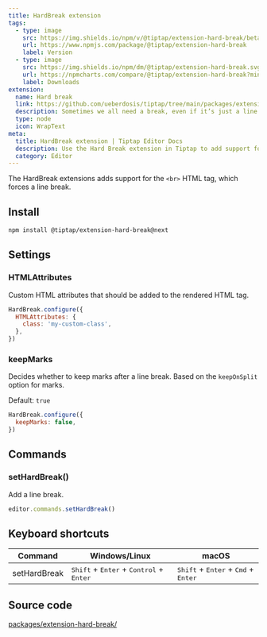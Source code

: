 ```yaml
---
title: HardBreak extension
tags:
  - type: image
    src: https://img.shields.io/npm/v/@tiptap/extension-hard-break/beta?label=version
    url: https://www.npmjs.com/package/@tiptap/extension-hard-break
    label: Version
  - type: image
    src: https://img.shields.io/npm/dm/@tiptap/extension-hard-break.svg
    url: https://npmcharts.com/compare/@tiptap/extension-hard-break?minimal=true
    label: Downloads
extension:
  name: Hard break
  link: https://github.com/ueberdosis/tiptap/tree/main/packages/extension-hard-break
  description: Sometimes we all need a break, even if it’s just a line break.
  type: node
  icon: WrapText
meta:
  title: HardBreak extension | Tiptap Editor Docs
  description: Use the Hard Break extension in Tiptap to add support for the <br> HTML tag for line breaks. Learn more in our docs!
  category: Editor
---
```



The HardBreak extensions adds support for the `<br>` HTML tag, which forces a line break.

<CodeDemo path="/Nodes/HardBreak" />

## Install

```bash
npm install @tiptap/extension-hard-break@next
```

## Settings

### HTMLAttributes

Custom HTML attributes that should be added to the rendered HTML tag.

```js
HardBreak.configure({
  HTMLAttributes: {
    class: 'my-custom-class',
  },
})
```

### keepMarks

Decides whether to keep marks after a line break. Based on the `keepOnSplit` option for marks.

Default: `true`

```js
HardBreak.configure({
  keepMarks: false,
})
```

## Commands

### setHardBreak()

Add a line break.

```js
editor.commands.setHardBreak()
```

## Keyboard shortcuts

| Command      | Windows/Linux                                                               | macOS                                                                   |
| ------------ | --------------------------------------------------------------------------- | ----------------------------------------------------------------------- |
| setHardBreak | <kbd>Shift</kbd> + <kbd>Enter</kbd> + <kbd>Control</kbd> + <kbd>Enter</kbd> | <kbd>Shift</kbd> + <kbd>Enter</kbd> + <kbd>Cmd</kbd> + <kbd>Enter</kbd> |

## Source code

[packages/extension-hard-break/](https://github.com/ueberdosis/tiptap/blob/main/packages/extension-hard-break/)
